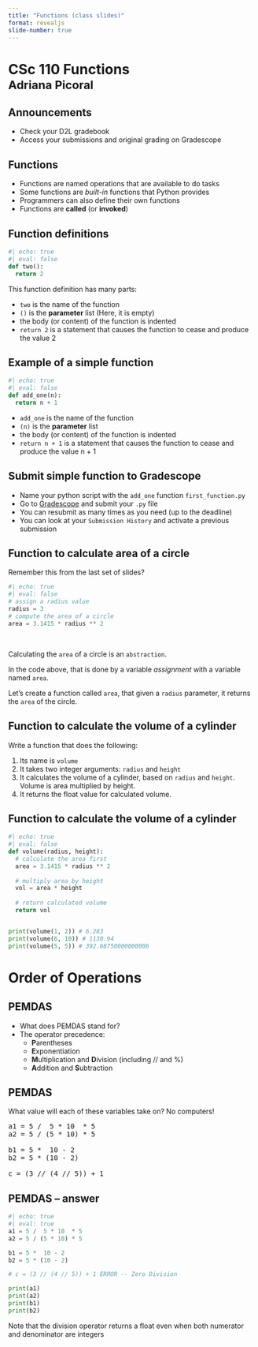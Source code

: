 ```yaml
---
title: "Functions (class slides)"
format: revealjs
slide-number: true
---
```


# CSc 110 Functions <br> <small> Adriana Picoral </small>

## Announcements

-   Check your D2L gradebook
-   Access your submissions and original grading on Gradescope

## Functions

-   Functions are named operations that are available to do tasks
-   Some functions are *built-in* functions that Python provides
-   Programmers can also define their own functions
-   Functions are **called** (or **invoked**)

## Function definitions

```python
#| echo: true
#| eval: false
def two():
  return 2
```

This function definition has many parts:

-   `two` is the name of the function
-   `()` is the **parameter** list (Here, it is empty)
-   the body (or content) of the function is indented
-   `return 2` is a statement that causes the function to cease and produce the value 2

## Example of a simple function

```python
#| echo: true
#| eval: false
def add_one(n):
  return n + 1
```

-   `add_one` is the name of the function
-   `(n)` is the **parameter** list
-   the body (or content) of the function is indented
-   `return n + 1` is a statement that causes the function to cease and produce the value n + 1

## Submit simple function to Gradescope

-   Name your python script with the `add_one` function `first_function.py`
-   Go to [Gradescope](https://www.gradescope.com/courses/568720/assignments/3184749/configure_autograder) and submit your `.py` file
-   You can resubmit as many times as you need (up to the deadline)
-   You can look at your `Submission History` and activate a previous submission

## Function to calculate area of a circle

Remember this from the last set of slides?

```python
#| echo: true
#| eval: false
# assign a radius value
radius = 3
# compute the area of a circle
area = 3.1415 * radius ** 2
```

<br />

Calculating the `area` of a circle is an `abstraction`.

In the code above, that is done by a variable *assignment* with a variable named `area`.

Let's create a function called `area`, that given a `radius` parameter, it returns the `area` of the circle.

## Function to calculate the volume of a cylinder

Write a function that does the following:

1.  Its name is `volume`
2.  It takes two integer arguments: `radius` and `height`
3.  It calculates the volume of a cylinder, based on `radius` and `height`. Volume is area multiplied by height.
4.  It returns the float value for calculated volume.

## Function to calculate the volume of a cylinder

```python
#| echo: true
#| eval: false
def volume(radius, height):
  # calculate the area first
  area = 3.1415 * radius ** 2
  
  # multiply area by height
  vol = area * height
  
  # return calculated volume
  return vol


print(volume(1, 2)) # 6.283
print(volume(6, 10)) # 1130.94
print(volume(5, 5)) # 392.68750000000006
```

# Order of Operations

## PEMDAS

-   What does PEMDAS stand for?
-   The operator precedence:
    -   **P**arentheses
    -   **E**xponentiation
    -   **M**ultiplication and **D**ivision (including // and %)
    -   **A**ddition and **S**ubtraction

## PEMDAS

What value will each of these variables take on? No computers!

```{=html}
<pre>
a1 = 5 /  5 * 10  * 5
a2 = 5 / (5 * 10) * 5

b1 = 5 *  10 - 2
b2 = 5 * (10 - 2)

c = (3 // (4 // 5)) + 1
</pre>
```
## PEMDAS -- answer

```python
#| echo: true
#| eval: true
a1 = 5 /  5 * 10  * 5
a2 = 5 / (5 * 10) * 5

b1 = 5 *  10 - 2
b2 = 5 * (10 - 2)

# c = (3 // (4 // 5)) + 1 ERROR -- Zero Division

print(a1)
print(a2)
print(b1)
print(b2)
```

Note that the division operator returns a float even when both numerator and denominator are integers
